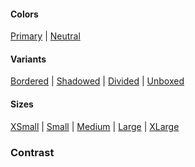 
<PageTitle src="components/List" title="List" />
<Subtitle />
<Description />

#### Colors

[Primary](#color--primary) | [Neutral](#color--neutral)

#### Variants

[Bordered](#variant--bordered) | [Shadowed](#variant--shadowed) | [Divided](#variant--divided) | [Unboxed](#variant--unboxed)

#### Sizes

[XSmall](#size--xsmall) | [Small](#size--small) | [Medium](#size--medium) | [Large](#size--large) | [XLarge](#size--xlarge)

<Primary />
<ArgsTable story={PRIMARY_STORY} />
<Stories />

### Contrast

<Canvas contrast>
  <ThemeWrapper>
    <List
      contrast
      color="primary"
      items={[
        { id: 'normal0', label: 'Normal' },
        { id: 'selected', label: 'Selected', selected: true },
        { id: 'normal1', label: 'Normal' },
        { id: 'normal2', label: 'Normal' },
        { id: 'normal3', label: 'Normal' },
        { id: 'highlighted', label: 'Highlighted', highlighted: true },
        { id: 'disabled', label: 'Disabled', disabled: true },
        { id: 'inactive', label: 'Inactive', inactive: true },
      ]}
      style={{ width: 300 }}
      variant="bordered"
    />
  </ThemeWrapper>
</Canvas>
